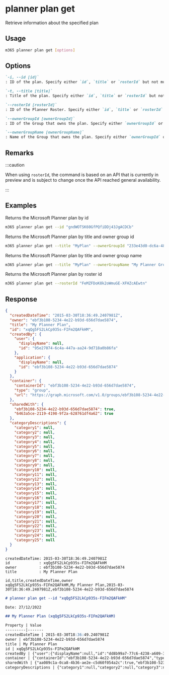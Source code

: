 
# planner plan get

Retrieve information about the specified plan

## Usage

```sh
m365 planner plan get [options]
```

## Options

```md defintion-list
`-i, --id [id]`
: ID of the plan. Specify either `id`, `title` or `rosterId` but not multiple.

`-t, --title [title]`
: Title of the plan. Specify either `id`, `title` or `rosterId` but not multiple.

`--rosterId [rosterId]`
: ID of the Planner Roster. Specify either `id`, `title` or `rosterId` but not multiple.

`--ownerGroupId [ownerGroupId]`
: ID of the Group that owns the plan. Specify either `ownerGroupId` or `ownerGroupName` when using `title` but not both.

`--ownerGroupName [ownerGroupName]`
: Name of the Group that owns the plan. Specify either `ownerGroupId` or `ownerGroupName` when using `title` but not both.
```

<Global />

## Remarks

:::caution

When using `rosterId`, the command is based on an API that is currently in preview and is subject to change once the API reached general availability.

:::

## Examples

Returns the Microsoft Planner plan by id

```sh
m365 planner plan get --id "gndWOTSK60GfPQfiDDj43JgACDCb"
```

Returns the Microsoft Planner plan by title and owner group id 

```sh
m365 planner plan get --title "MyPlan" --ownerGroupId "233e43d0-dc6a-482e-9b4e-0de7a7bce9b4"
```

Returns the Microsoft Planner plan by title and owner group name

```sh
m365 planner plan get --title "MyPlan" --ownerGroupName "My Planner Group"
```

Returns the Microsoft Planner plan by roster id

```sh
m365 planner plan get --rosterId "FeMZFDoK8k2oWmuGE-XFHZcAEwtn"
```

## Response

<Tabs>
  <TabItem value="JSON">

  ```json
  {
    "createdDateTime": "2015-03-30T18:36:49.2407981Z",
    "owner": "ebf3b108-5234-4e22-b93d-656d7dae5874",
    "title": "My Planner Plan",
    "id": "xqQg5FS2LkCp935s-FIFm2QAFkHM",
    "createdBy": {
      "user": {
        "displayName": null,
        "id": "95e27074-6c4a-447a-aa24-9d718a0b86fa"
      },
      "application": {
        "displayName": null,
        "id": "ebf3b108-5234-4e22-b93d-656d7dae5874"
      }
    },
    "container": {
      "containerId": "ebf3b108-5234-4e22-b93d-656d7dae5874",
      "type": "group",
      "url": "https://graph.microsoft.com/v1.0/groups/ebf3b108-5234-4e22-b93d-656d7dae5874"
    },
    "sharedWith": {
      "ebf3b108-5234-4e22-b93d-656d7dae5874": true,
      "6463a5ce-2119-4198-9f2a-628761df4a62": true
    },
    "categoryDescriptions": {
      "category1": null,
      "category2": null,
      "category3": null,
      "category4": null,
      "category5": null,
      "category6": null,
      "category7": null,
      "category8": null,
      "category9": null,
      "category10": null,
      "category11": null,
      "category12": null,
      "category13": null,
      "category14": null,
      "category15": null,
      "category16": null,
      "category17": null,
      "category18": null,
      "category19": null,
      "category20": null,
      "category21": null,
      "category22": null,
      "category23": null,
      "category24": null,
      "category25": null
    }
  }
  ```

  </TabItem>
  <TabItem value="Text">

  ```text
  createdDateTime: 2015-03-30T18:36:49.2407981Z
  id             : xqQg5FS2LkCp935s-FIFm2QAFkHM
  owner          : ebf3b108-5234-4e22-b93d-656d7dae5874
  title          : My Planner Plan
  ```

  </TabItem>
  <TabItem value="CSV">

  ```csv
  id,title,createdDateTime,owner
  xqQg5FS2LkCp935s-FIFm2QAFkHM,My Planner Plan,2015-03-30T18:36:49.2407981Z,ebf3b108-5234-4e22-b93d-656d7dae5874
  ```

  </TabItem>
  <TabItem value="Markdown">

  ```md
  # planner plan get --id "xqQg5FS2LkCp935s-FIFm2QAFkHM"

  Date: 27/12/2022

  ## My Planner Plan (xqQg5FS2LkCp935s-FIFm2QAFkHM)

  Property | Value
  ---------|-------
  createdDateTime | 2015-03-30T18:36:49.2407981Z
  owner | ebf3b108-5234-4e22-b93d-656d7dae5874
  title | My Planner Plan
  id | xqQg5FS2LkCp935s-FIFm2QAFkHM
  createdBy | {"user":{"displayName":null,"id":"dd8b99a7-77c6-4238-a609-396d27844921"},"application":{"displayName":null,"id":"31359c7f-bd7e-475c-86db-fdb8c937548e"}}
  container | {"containerId":"ebf3b108-5234-4e22-b93d-656d7dae5874","type":"group","url":"https://graph.microsoft.com/v1.0/groups/ebf3b108-5234-4e22-b93d-656d7dae5874"}
  sharedWith | {"aa089c1a-0ca8-4b36-ae2e-c5d60f054a2c":true,"ebf3b108-5234-4e22-b93d-656d7dae5874":true}
  categoryDescriptions | {"category1":null,"category2":null,"category3":null,"category4":null,"category5":null,"category6":null,"category7":null,"category8":null,"category9":null,"category10":null,"category11":null,"category12":null,"category13":null,"category14":null,"category15":null,"category16":null,"category17":null,"category18":null,"category19":null,"category20":null,"category21":null,"category22":null,"category23":null,"category24":null,"category25":null}
  ```

  </TabItem>
</Tabs>

